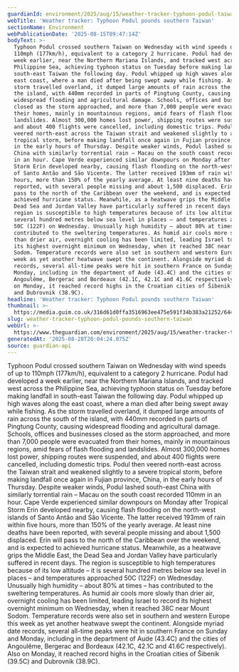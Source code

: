 ```yaml
---
guardianId: environment/2025/aug/15/weather-tracker-typhoon-podul-taiwan
webTitle: 'Weather tracker: Typhoon Podul pounds southern Taiwan'
sectionName: Environment
webPublicationDate: '2025-08-15T09:47:14Z'
bodyText: >-
  Typhoon Podul crossed southern Taiwan on Wednesday with wind speeds of up to
  110mph (177km/h), equivalent to a category 2 hurricane. Podul had developed a
  week earlier, near the Northern Mariana Islands, and tracked west across the
  Philippine Sea, achieving typhoon status on Tuesday before making landfall in
  south-east Taiwan the following day. Podul whipped up high waves along the
  east coast, where a man died after being swept away while fishing. As the
  storm travelled overland, it dumped large amounts of rain across the south of
  the island, with 440mm recorded in parts of Pingtung County, causing
  widespread flooding and agricultural damage. Schools, offices and businesses
  closed as the storm approached, and more than 7,000 people were evacuated from
  their homes, mainly in mountainous regions, amid fears of flash flooding and
  landslides. Almost 300,000 homes lost power, shipping routes were suspended,
  and about 400 flights were cancelled, including domestic trips. Podul then
  veered north-east across the Taiwan strait and weakened slightly to a severe
  tropical storm, before making landfall once again in Fujian province, China,
  in the early hours of Thursday. Despite weaker winds, Podul lashed south-east
  China with similarly torrential rain – Macau on the south coast recorded 110mm
  in an hour. Cape Verde experienced similar downpours on Monday after Tropical
  Storm Erin developed nearby, causing flash flooding on the north-west islands
  of Santo Antão and São Vicente. The latter received 193mm of rain within five
  hours, more than 150% of the yearly average. At least nine deaths have been
  reported, with several people missing and about 1,500 displaced. Erin will
  pass to the north of the Caribbean over the weekend, and is expected to
  achieved hurricane status. Meanwhile, as a heatwave grips the Middle East, the
  Dead Sea and Jordan Valley have particularly suffered in recent days. The
  region is susceptible to high temperatures because of its low altitude – it is
  several hundred metres below sea level in places – and temperatures approached
  50C (122F) on Wednesday. Unusually high humidity – about 80% at times – has
  contributed to the sweltering temperatures. As humid air cools more slowly
  than drier air, overnight cooling has been limited, leading Israel to record
  its highest overnight minimum on Wednesday, when it reached 38C near Mount
  Sodom. Temperature records were also set in southern and western Europe this
  week as yet another heatwave swept the continent. Alongside myriad date
  records, several all-time peaks were hit in southern France on Sunday and
  Monday, including in the department of Aude (43.4C) and the cities of
  Angoulême, Bergerac and Bordeaux (42.1C, 42.1C and 41.6C respectively). Also
  on Monday, it reached record highs in the Croatian cities of Šibenik (39.5C)
  and Dubrovnik (38.9C).
headline: 'Weather tracker: Typhoon Podul pounds southern Taiwan'
thumbnail: >-
  https://media.guim.co.uk/316d61d0ffa3516963ee475e591f34b383a21252/644_0_3220_2576/500.jpg
slug: weather-tracker-typhoon-podul-pounds-southern-taiwan
webUrl: >-
  https://www.theguardian.com/environment/2025/aug/15/weather-tracker-typhoon-podul-taiwan
generatedAt: '2025-08-28T20:04:24.075Z'
source: guardian-api
---
```

Typhoon Podul crossed southern Taiwan on Wednesday with wind speeds of up to 110mph (177km/h), equivalent to a category 2 hurricane. Podul had developed a week earlier, near the Northern Mariana Islands, and tracked west across the Philippine Sea, achieving typhoon status on Tuesday before making landfall in south-east Taiwan the following day. Podul whipped up high waves along the east coast, where a man died after being swept away while fishing. As the storm travelled overland, it dumped large amounts of rain across the south of the island, with 440mm recorded in parts of Pingtung County, causing widespread flooding and agricultural damage. Schools, offices and businesses closed as the storm approached, and more than 7,000 people were evacuated from their homes, mainly in mountainous regions, amid fears of flash flooding and landslides. Almost 300,000 homes lost power, shipping routes were suspended, and about 400 flights were cancelled, including domestic trips. Podul then veered north-east across the Taiwan strait and weakened slightly to a severe tropical storm, before making landfall once again in Fujian province, China, in the early hours of Thursday. Despite weaker winds, Podul lashed south-east China with similarly torrential rain – Macau on the south coast recorded 110mm in an hour. Cape Verde experienced similar downpours on Monday after Tropical Storm Erin developed nearby, causing flash flooding on the north-west islands of Santo Antão and São Vicente. The latter received 193mm of rain within five hours, more than 150% of the yearly average. At least nine deaths have been reported, with several people missing and about 1,500 displaced. Erin will pass to the north of the Caribbean over the weekend, and is expected to achieved hurricane status. Meanwhile, as a heatwave grips the Middle East, the Dead Sea and Jordan Valley have particularly suffered in recent days. The region is susceptible to high temperatures because of its low altitude – it is several hundred metres below sea level in places – and temperatures approached 50C (122F) on Wednesday. Unusually high humidity – about 80% at times – has contributed to the sweltering temperatures. As humid air cools more slowly than drier air, overnight cooling has been limited, leading Israel to record its highest overnight minimum on Wednesday, when it reached 38C near Mount Sodom. Temperature records were also set in southern and western Europe this week as yet another heatwave swept the continent. Alongside myriad date records, several all-time peaks were hit in southern France on Sunday and Monday, including in the department of Aude (43.4C) and the cities of Angoulême, Bergerac and Bordeaux (42.1C, 42.1C and 41.6C respectively). Also on Monday, it reached record highs in the Croatian cities of Šibenik (39.5C) and Dubrovnik (38.9C).
